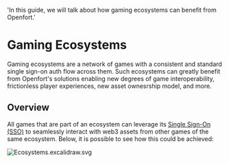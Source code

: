   'In this guide, we will talk about how gaming ecosystems can benefit from Openfort.'

# Gaming Ecosystems
Gaming ecosystems are a network of games with a consistent and standard single sign-on auth flow across them. Such ecosystems can greatly benefit from Openfort's solutions enabling new degrees of game interoperability, frictionless player experiences, new asset ownesrship model, and more.

## Overview

All games that are part of an ecosystem can leverage its [Single Sign-On (SSO)](https://en.wikipedia.org/wiki/Single_sign-on) to seamlessly interact with web3 assets from other games of the same ecosystem. Below, it is possible to see how this could be achieved:

![Ecosystems.excalidraw.svg](https://blog-cms.openfort.xyz/uploads/Gaming_ecosystem_8e09dff2fd.svg)